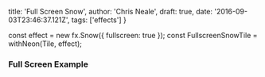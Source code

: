 
  title: 'Full Screen Snow',
  author: 'Chris Neale',
  draft: true,
  date: '2016-09-03T23:46:37.121Z',
  tags: ['effects']
}

const effect = new fx.Snow({ fullscreen: true });
const FullscreenSnowTile = withNeon(Tile, effect);

### Full Screen Example

<FullscreenSnowTile />
